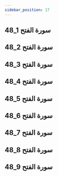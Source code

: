 ```yaml
---
sidebar_position: 17
---
```


## 48_1 سورة الفتح
<YouTube videoId='U9S6ezktu3s' opts={opts} />

## 48_2 سورة الفتح
<YouTube videoId='CN4cm9Orb3E' opts={opts} />

## 48_3 سورة الفتح
<YouTube videoId='R6--PO0sG14' opts={opts} />

## 48_4 سورة الفتح
<YouTube videoId='e5h8rnjufms' opts={opts} />

## 48_5 سورة الفتح
<YouTube videoId='KSheBRSGrUI' opts={opts} />

## 48_6 سورة الفتح
<YouTube videoId='bMwrMHIpBuI' opts={opts} />

## 48_7 سورة الفتح
<YouTube videoId='g3ZCjXXZPz8' opts={opts} />

## 48_8 سورة الفتح
<YouTube videoId='YNMwDBwWBTs' opts={opts} />

## 48_9 سورة الفتح
<YouTube videoId='SJsfBYL-klY' opts={opts} />
